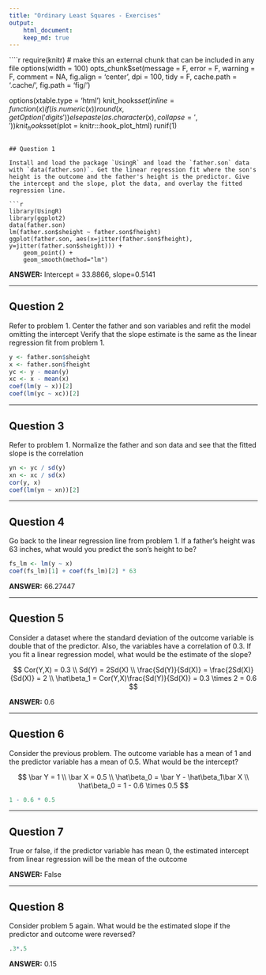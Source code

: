 ```yaml
---
title: "Ordinary Least Squares - Exercises"
output:
    html_document:
    keep_md: true
---
```


````r
require(knitr)
# make this an external chunk that can be included in any file
options(width = 100)
opts_chunk$set(message = F, error = F, warning = F, comment = NA, fig.align = 'center', dpi = 100, tidy = F, cache.path = '.cache/', fig.path = 'fig/')

options(xtable.type = 'html')
knit_hooks$set(inline = function(x) {
  if(is.numeric(x)) {
    round(x, getOption('digits'))
  } else {
    paste(as.character(x), collapse = ', ')
  }
})
knit_hooks$set(plot = knitr:::hook_plot_html)
runif(1)
```

## Question 1

Install and load the package `UsingR` and load the `father.son` data with `data(father.son)`. Get the linear regression fit where the son's height is the outcome and the father's height is the predictor. Give the intercept and the slope, plot the data, and overlay the fitted regression line.

```r
library(UsingR)
library(ggplot2)
data(father.son)
lm(father.son$sheight ~ father.son$fheight)
ggplot(father.son, aes(x=jitter(father.son$fheight), y=jitter(father.son$sheight))) +
    geom_point() +
    geom_smooth(method="lm")
```

**ANSWER:** Intercept = 33.8866, slope=0.5141

---

## Question 2

Refer to problem 1. Center the father and son variables and refit the model omitting the intercept Verify that the slope estimate is the same as the linear regression fit from problem 1.

```r
y <- father.son$sheight
x <- father.son$fheight
yc <- y - mean(y)
xc <- x - mean(x)
coef(lm(y ~ x))[2]
coef(lm(yc ~ xc))[2]
```

---

## Question 3

Refer to problem 1. Normalize the father and son data and see that the fitted slope is the correlation

```r
yn <- yc / sd(y)
xn <- xc / sd(x)
cor(y, x)
coef(lm(yn ~ xn))[2]
```

---

## Question 4

Go back to the linear regression line from problem 1. If a father's height was 63 inches, what would you predict the son's height to be?

```r
fs_lm <- lm(y ~ x)
coef(fs_lm)[1] + coef(fs_lm)[2] * 63
```

**ANSWER:** 66.27447

---

## Question 5

Consider a dataset where the standard deviation of the outcome variable is double that of the predictor. Also, the variables have a correlation of 0.3. If you fit a linear regression model, what would be the estimate of the slope?

$$
Cor(Y,X) = 0.3 \\
Sd(Y) = 2Sd(X) \\
\frac{Sd(Y)}{Sd(X)} = \frac{2Sd(X)}{Sd(X)} = 2 \\
\hat\beta_1 = Cor(Y,X)\frac{Sd(Y)}{Sd(X)} = 0.3 \times 2 = 0.6
$$

**ANSWER:** 0.6

---

## Question 6

Consider the previous problem. The outcome variable has a mean of 1 and the predictor variable has a mean of 0.5. What would be the intercept?

$$
\bar Y = 1 \\
\bar X = 0.5 \\
\hat\beta_0 = \bar Y - \hat\beta_1\bar X \\
\hat\beta_0 = 1 - 0.6 \times 0.5
$$

```r
1 - 0.6 * 0.5
```

---

## Question 7

True or false, if the predictor variable has mean 0, the estimated intercept from linear regression will be the mean of the outcome

**ANSWER:** False

---

## Question 8

Consider problem 5 again. What would be the estimated slope if the predictor and outcome were reversed?

```r
.3*.5
```

**ANSWER:** 0.15